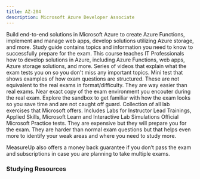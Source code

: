 ```yaml
---
title: AZ-204
description: Microsoft Azure Developer Associate
---
```


<Card title="Get Started" icon="star"> 
  <LinkCard title="Exam AZ-204: Microsoft Azure Developer Associate" href="https://learn.microsoft.com/certifications/exams/az-204?WT.mc_id=studentamb_165290" target="_blank"/>
      Build end-to-end solutions in Microsoft Azure to create Azure Functions, implement and manage web apps, develop solutions utilizing Azure storage, and more.
  <LinkCard title="AZ-204 Study Guide" href="https://learn.microsoft.com/credentials/certifications/resources/study-guides/az-204?WT.mc_id=studentamb_165290" target="_blank"/>
      Study guide contains topics and information you need to know to successfully prepare for the exam.
  <LinkCard title="Microsoft Learn" href="https://learn.microsoft.com/training/courses/az-204t00?WT.mc_id=studentamb_165290#course-syllabus" target="_blank"/>
      This course teaches IT Professionals how to develop solutions in Azure, including Azure Functions, web apps, Azure storage solutions, and more.
  <LinkCard title="Readiness Zone" href="https://learn.microsoft.com/en-us/shows/exam-readiness-zone/preparing-for-az-204-develop-azure-compute-solutions-1-of-5?WT.mc_id=studentamb_165290" target="_blank"/>
      Series of videos that explain what the exam tests you on so you don't miss any important topics.
  <LinkCard title="Practice Assessment" href="https://learn.microsoft.com/certifications/exams/az-204/practice/assessment?assessment-type=practice&assessmentId=35&WT.mc_id=studentamb_165290" target="_blank"/>
      Mini test that shows examples of how exam questions are structured. These are not equivalent to the real exams in format/difficulty. They are way easier than real exams.
  <LinkCard title="Exam Sandbox" href="https://aka.ms/examdemo" target="_blank"/>
      Near exact copy of the exam environment you encouter during the real exam. Explore the sandbox to get familiar with how the exam looks so you save time and are not caught off guard. 
  <LinkCard title="GitHub Labs" href="https://aka.ms/az204labs" target="_blank"/>
      Collection of all lab exercises that Microsoft offers. Includes Labs for Instructor Lead Trainings, Applied Skills, Microsoft Learn and Interactive Lab Simulations
</Card>

<Card title="MeasureUp Practice Tests" icon="open-book"> 
  <LinkCard title="MeasureUp Practice Test" href="https://www.measureup.com/microsoft-practice-test-az-204-developing-solutions-for-microsoft-azure.html#u44" target="_blank"/>
  <LinkCard title="MeasureUp Subscriptions" href="https://www.measureup.com/subscription-plans-for-individuals#u44" target="_blank"/>
      Official Microsoft Practice tests. They are expensive but they will prepare you for the exam. They are harder than normal exam questions but that helps 
      even more to identify your weak areas and where you need to study more. 

MeasureUp also offers a money back guarantee if you don’t pass the exam and subscriptions in case you are planning to take multiple exams. 
</Card>

### Studying Resources

<Tabs>

  <TabItem label="Text">
  <CardGrid>
    <LinkCard title="Microsoft Learn" href="https://learn.microsoft.com/certifications/exams/az-204" target="_blank"/>
  </CardGrid>
  </TabItem>

  <TabItem label="Videos">
  <CardGrid>
    <LinkCard title="On Demand Instructor-led Training Series" href="https://learn.microsoft.com/en-us/shows/on-demand-instructor-led-training-series/?terms=AZ-204&WT.mc_id=studentamb_165290" target="_blank"/>
    <LinkCard title="AGuideToCloud Course" href="https://www.youtube.com/playlist?list=PLhLKc18P9YODdrbyuA52Zn9-kwboIOz2W" target="_blank"/>
    <LinkCard title="Alan Rodrigues Course" href="https://www.youtube.com/playlist?list=PLLc2nQDXYMHpekgrToMrDpVtFtvmRSqVt" target="_blank"/>
    <LinkCard title="Microsoft Virtual Training Day - Azure for Developers" href="https://events.microsoft.com/en-us/allevents/?language=English&clientTimeZone=1&view=list&search=Microsoft%20Azure%20Virtual%20Training%20Day:%20Azure%20for%20Developers" target="_blank"/>
    <LinkCard title="Microsoft Enterprise Skills Initiative Intructor-led course" href="https://esi.microsoft.com/Search?q=AZ-204&avail=Available&learningoption=Advanced+Role+Based" target="_blank"/>
  </CardGrid>
  </TabItem>

  <TabItem label="Paid">
  <CardGrid>
    <LinkCard title="Pluralsight Course" href="https://www.pluralsight.com/paths/developing-solutions-for-microsoft-azure-az-204" target="_blank"/>
    <LinkCard title="Microsoft's Official Coursera Course" href="https://www.coursera.org/professional-certificates/azure-developer-associate" target="_blank"/>
  </CardGrid>
  </TabItem>

  <TabItem label="Tests">
  <CardGrid>
    <LinkCard title="MeasureUp Practice Tests" href="https://www.measureup.com/microsoft-practice-test-az-204-developing-solutions-for-microsoft-azure.html#u44" target="_blank"/>
  </CardGrid>
  </TabItem>

  <TabItem label="Misc">
  <CardGrid>
    <LinkCard title="Microsoft Azure Free Account" href="https://azure.microsoft.com/en-us/offers/ms-azr-0044p?WT.mc_id=studentamb_165290" target="_blank"/> 
  </CardGrid>
  </TabItem>
</Tabs>
